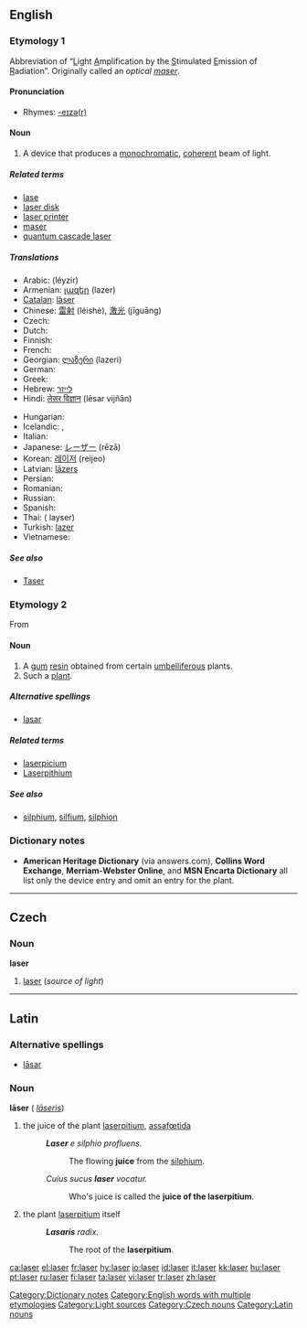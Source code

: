{{see|Laser|láser|làser}}
==English==

===Etymology 1===
Abbreviation of “<U>L</U>ight <U>A</U>mplification by the <U>S</U>timulated <U>E</U>mission of <U>R</U>adiation”. Originally called an ''optical [[maser]]''.

{{rfc-level|check placement of Pronunciation}}
====Pronunciation====
*Rhymes: [[Rhymes:English:-eɪzə(r)|-eɪzə(r)]]

====Noun====
{{wikipedia}}
{{en-noun}}

# A device that produces a [[monochromatic]], [[coherent]] beam of light.

=====Related terms=====
*[[lase]]
*[[laser disk]]
*[[laser printer]]
*[[maser]]
*[[quantum cascade laser]]

=====Translations=====
{{trans-top|device producing beam of light}}
* Arabic: {{Arab|[[ليزر]]}} (léyzir) {{m}}
* Armenian: [[լազեր]] (lazer)
* [[Catalan]]: [[làser]] {{m}}
* Chinese: [[雷射]] (léishè), [[激光]] (jīguāng)
* Czech: {{t-|cs|laser|m}}
* Dutch: {{t-|nl|laser}}
* Finnish: {{t+|fi|laser}}
* French: {{t+|fr|laser|m}}
* Georgian: [[ლაზერი]] (lazeri)
* German: {{t+|de|Laser|m}}
* Greek: {{t+|el|λέιζερ|tr=léizer|sc=Grek}}
* Hebrew: [[לייזר]]
* Hindi: [[लेसर विज्ञान]] (lēsar vijñān)
{{trans-mid}}
* Hungarian: {{t+|hu|lézer}}
* Icelandic: {{t-|is|leysir|m}}, {{t-|is|leysigeisli|m}}
* Italian: {{t+|it|laser|m}}
* Japanese: [[レーザー]] (rēzā)
* Korean: [[레이저]] (reijeo)
* Latvian: [[lāzers]] {{m}}
* Persian: {{fa-Arab|[[لیزر]]}}
* Romanian: {{t-|ro|laser|n}}
* Russian: {{t+|ru|лазер|m|tr=lázer|sc=Cyrl}}
* Spanish: {{t-|es|láser|m}}
* Thai: {{Thai|[[เลเซอร์]]}} ( layser)
* Turkish: [[lazer]]
* Vietnamese: {{t+|vi|la-de|xs=Vietnamese}}
{{trans-bottom}}

=====See also=====
*[[Taser]]

===Etymology 2===
From {{L.}} 

====Noun====
{{en-noun}}

# A [[gum]] [[resin]] obtained from certain [[umbelliferous]] plants.
# Such a [[plant]].

=====Alternative spellings=====
*[[lasar]]

=====Related terms=====
*[[laserpicium]]
*[[Laserpithium]]<!-- rare, capitalization?? -->

=====See also=====
*[[silphium]], [[silfium]], [[silphion]]

===Dictionary notes===
*'''American Heritage Dictionary''' (via answers.com), '''Collins Word Exchange''', '''Merriam-Webster Online''', and '''MSN Encarta Dictionary''' all list only the device entry and omit an entry for the plant.

[[Category:Dictionary notes]]
[[Category:English words with multiple etymologies]]
[[Category:Light sources]]

----

==Czech==

===Noun===
'''laser''' {{m}}

# [[#English|laser]] (''source of light'')

[[Category:Czech nouns]]

----

==Latin==

===Alternative spellings===
*[[lasar#Latin|lāsar]]

===Noun===
'''lāser''' {{n}} ({{gen}} ''[[laseris#Latin|lāseris]]'')

# the juice of the plant [[laserpitium]], [[assafœtida]]
#: '''''Laser''' e silphio profluens.''
#:: The flowing '''juice''' from the [[silphium]].
#: ''Cuius sucus '''laser''' vocatur.''
#:: Who's juice is called the '''juice of the laserpitium'''.
# {{context|plants|lang=la}} the plant [[laserpitium]] itself
#: '''''Lasaris''' radix.''
#:: The root of the '''laserpitium'''.

[[Category:Latin nouns]]

[[ca:laser]]
[[el:laser]]
[[fr:laser]]
[[hy:laser]]
[[io:laser]]
[[id:laser]]
[[it:laser]]
[[kk:laser]]
[[hu:laser]]
[[pt:laser]]
[[ru:laser]]
[[fi:laser]]
[[ta:laser]]
[[vi:laser]]
[[tr:laser]]
[[zh:laser]]